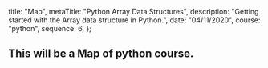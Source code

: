
  title: "Map",
  metaTitle: "Python Array Data Structures",
  description: "Getting started with the Array data structure in Python.",
  date: "04/11/2020",
  course: "python",
  sequence: 6,
};


## This will be a Map of python course.
